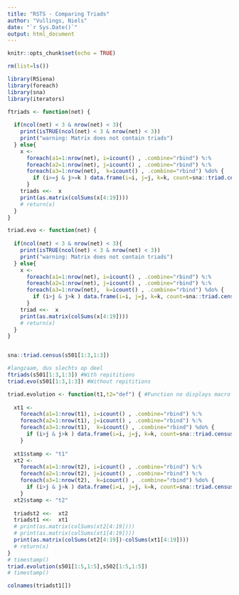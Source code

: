 ```yaml
---
title: "RSTS - Comparing Triads"
author: "Vullings, Niels"
date: "`r Sys.Date()`"
output: html_document
---
```


```r
knitr::opts_chunk$set(echo = TRUE)
```

```r
rm(list=ls())
```

```r
library(RSiena)
library(foreach)
library(sna)
library(iterators)

```

```r
ftriads <- function(net) {
  
  if(ncol(net) < 3 & nrow(net) < 3){
    print(isTRUE(ncol(net) < 3 & nrow(net) < 3))
    print("warning: Matrix does not contain triads")
  } else{
    x <-
      foreach(a1=1:nrow(net), i=icount() , .combine="rbind") %:%
      foreach(a2=1:nrow(net), j=icount() , .combine="rbind") %:%
      foreach(a3=1:nrow(net),  k=icount() , .combine="rbind") %do% {
        if (i>=j & j>=k ) data.frame(i=i, j=j, k=k, count=sna::triad.census(net[c(a1,a2,a3),c(a1,a2,a3)])) #(i>j & j>k ) determines with or without repititions [current = NO REP]
      }
    triads <<-  x
    print(as.matrix(colSums(x[4:19])))
    # return(x)
  }
}

triad.evo <- function(net) {
  
  if(ncol(net) < 3 & nrow(net) < 3){
    print(isTRUE(ncol(net) < 3 & nrow(net) < 3))
    print("warning: Matrix does not contain triads")
  } else{
    x <-
      foreach(a1=1:nrow(net), i=icount() , .combine="rbind") %:%
      foreach(a2=1:nrow(net), j=icount() , .combine="rbind") %:%
      foreach(a3=1:nrow(net),  k=icount() , .combine="rbind") %do% {
        if (i>j & j>k ) data.frame(i=i, j=j, k=k, count=sna::triad.census(net[c(a1,a2,a3),c(a1,a2,a3)])) #(i>j & j>k ) determines with or without repititions [current = NO REP]
      }
    triad <<-  x
    print(as.matrix(colSums(x[4:19])))
    # return(x)
  }
}


sna::triad.census(s501[1:3,1:3])

#langzaam, dus slechts op deel
ftriads(s501[1:3,1:3]) #With repititions
triad.evo(s501[1:3,1:3]) #Without repititions


```

```r
triad.evolution <- function(t1,t2="def") { #Function no displays macro changes between t1 and t2, but no point of departure change
  
  xt1 <-
    foreach(a1=1:nrow(t1), i=icount() , .combine="rbind") %:%
    foreach(a2=1:nrow(t1), j=icount() , .combine="rbind") %:%
    foreach(a3=1:nrow(t1),  k=icount() , .combine="rbind") %do% {
      if (i>j & j>k ) data.frame(i=i, j=j, k=k, count=sna::triad.census(t1[c(a1,a2,a3),c(a1,a2,a3)])) #(i>j & j>k ) determines with or without repititions [current = NO REP]
    }
  
  xt1$stamp <- "t1"
  xt2 <-
    foreach(a1=1:nrow(t2), i=icount() , .combine="rbind") %:%
    foreach(a2=1:nrow(t2), j=icount() , .combine="rbind") %:%
    foreach(a3=1:nrow(t2),  k=icount() , .combine="rbind") %do% {
      if (i>j & j>k ) data.frame(i=i, j=j, k=k, count=sna::triad.census(t2[c(a1,a2,a3),c(a1,a2,a3)])) #(i>j & j>k ) determines with or without repititions [current = NO REP]
    }
  xt2$stamp <- "t2"
  
  triadst2 <<-  xt2
  triadst1 <<-  xt1
  # print(as.matrix(colSums(xt2[4:19])))
  # print(as.matrix(colSums(xt1[4:19])))
  print(as.matrix(colSums(xt2[4:19])-colSums(xt1[4:19])))
  # return(x)
}
# timestamp()
triad.evolution(s501[1:5,1:5],s502[1:5,1:5])
# timestamp()
```



```r
colnames(triadst1[])
```


